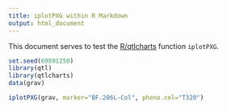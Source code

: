 ```yaml
---
title: iplotPXG within R Markdown
output: html_document
---
```


This document serves to test the
[R/qtlcharts](https://kbroman.org/qtlcharts/) function `iplotPXG`.

```r
set.seed(69891250)
library(qtl)
library(qtlcharts)
data(grav)
```

```r
iplotPXG(grav, marker="BF.206L-Col", pheno.col="T320")
```
